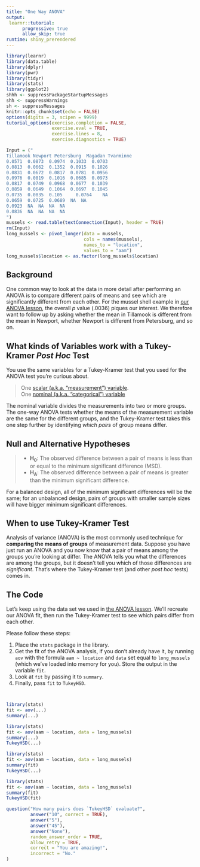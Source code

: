 ```yaml
---
title: "One Way ANOVA"
output: 
 learnr::tutorial:
      progressive: true
      allow_skip: true
runtime: shiny_prerendered
---
```


```r
library(learnr)
library(data.table)
library(dplyr)
library(pwr)
library(tidyr)
library(stats)
library(ggplot2)
shhh <- suppressPackageStartupMessages
shh <- suppressWarnings
sh <- suppressMessages
knitr::opts_chunk$set(echo = FALSE)
options(digits = 3, scipen = 9999)
tutorial_options(exercise.completion = FALSE,
                 exercise.eval = TRUE,
                 exercise.lines = 8,
                 exercise.diagnostics = TRUE)

Input = ("
Tillamook Newport Petersburg  Magadan Tvarminne
0.0571	0.0873	0.0974	0.1033	0.0703
0.0813	0.0662	0.1352	0.0915	0.1026
0.0831	0.0672	0.0817	0.0781	0.0956
0.0976	0.0819	0.1016	0.0685	0.0973
0.0817	0.0749	0.0968	0.0677	0.1039
0.0859	0.0649	0.1064	0.0697	0.1045
0.0735	0.0835	0.105	  0.0764	NA
0.0659	0.0725	0.0689  NA  NA
0.0923  NA  NA  NA  NA
0.0836  NA  NA  NA  NA
")
mussels <- read.table(textConnection(Input), header = TRUE)
rm(Input)
long_mussels <- pivot_longer(data = mussels,
                             cols = names(mussels),
                             names_to = "location",
                             values_to = "aam")
long_mussels$location <- as.factor(long_mussels$location)
```

## Background

One common way to look at the data in more detail after performing an ANOVA is to compare different pairs of means and see which are significantly different from each other. For the mussel shell example in [our ANOVA lesson](http://www.a-mess.org/sb-one-way-anova/), the overall _p_ value (.0036) piques our interest. We therefore want to follow up by asking whether the mean in Tillamook is different from the mean in Newport, whether Newport is different from Petersburg, and so on.

## What kinds of Variables work with a Tukey-Kramer _Post Hoc_ Test

You use the same variables for a Tukey-Kramer test that you used for the ANOVA test you're curious about. 

>One [scalar (a.k.a. "measurement") variable](http://www.biostathandbook.com/variabletypes.html#measurement).     
One [nominal (a.k.a. "categorical") variable](http://www.biostathandbook.com/variabletypes.html#nominal)   

The nominal variable divides the measurements into two or more groups. The one-way ANOVA tests whether the means of the measurement variable are the same for the different groups, and the Tukey-Kramer test takes this one step further by identifying _which pairs_ of group means differ.

## Null and Alternative Hypotheses

>* **H<sub>0</sub>**: The observed difference between a pair of means is less than or equal to the minimum significant difference (MSD).     
* **H<sub>A</sub>**: The observed difference between a pair of means is greater than the minimum significant difference.

For a balanced design, all of the minimum significant differences will be the same; for an unbalanced design, pairs of groups with smaller sample sizes will have bigger minimum significant differences. 

## When to use Tukey-Kramer Test

Analysis of variance (ANOVA) is the most commonly used technique for __comparing the means of groups__ of measurement data. Suppose you have just run an ANOVA and you now know that a pair of means among the groups you're looking at differ. The ANOVA tells you what the differences are among the groups, but it doesn't tell you which of those differences are _significant_. That's where the Tukey-Kramer test (and other _post hoc_ tests) comes in.  

## The Code

Let's keep using the data set we used in [the ANOVA lesson](http://www.a-mess.org/sb-one-way-anova/). We'll recreate our ANOVA fit, then run the Tukey-Kramer test to see which pairs differ from each other.

Please follow these steps:

1. Place the `stats` package in the library.    
2. Get the fit of the ANOVA analysis, if you don't already have it, by running `aov` with the formula `aam ~ location` and `data` set equal to `long_mussels` (which we've loaded into memory for you). Store the output in the variable `fit`.    
3. Look at `fit` by passing it to `summary`.     
4. Finally, pass `fit` to `TukeyHSD`.

```r

```
```r
```
```r
library(stats)
fit <- aov(...)
summary(...)
```
```r
library(stats)
fit <- aov(aam ~ location, data = long_mussels)
summary(...)
TukeyHSD(...)
```
```r
library(stats)
fit <- aov(aam ~ location, data = long_mussels)
summary(fit)
TukeyHSD(...)
```
```r
library(stats)
fit <- aov(aam ~ location, data = long_mussels)
summary(fit)
TukeyHSD(fit)
```

```r
question("How many pairs does `TukeyHSD` evaluate?",
         answer("10", correct = TRUE),
         answer("5"),
         answer("45"),
         answer("None"),
         random_answer_order = TRUE,
         allow_retry = TRUE,
         correct = "You are amazing!",
         incorrect = "No."
)
```